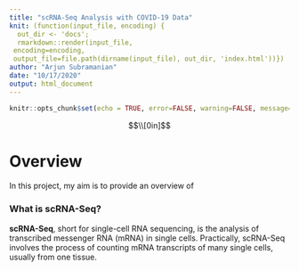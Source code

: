 ```yaml
---
title: "scRNA-Seq Analysis with COVID-19 Data"
knit: (function(input_file, encoding) {
  out_dir <- 'docs';
  rmarkdown::render(input_file,
 encoding=encoding,
 output_file=file.path(dirname(input_file), out_dir, 'index.html'))})
author: "Arjun Subramanian"
date: "10/17/2020"
output: html_document
---
```


```r
knitr::opts_chunk$set(echo = TRUE, error=FALSE, warning=FALSE, message=FALSE, results = "hide")
```

$$\\[0in]$$

# Overview

In this project, my aim is to provide an overview of 

### What is scRNA-Seq?

**scRNA-Seq**, short for single-cell RNA sequencing, is the analysis of transcribed messenger RNA (mRNA) in single cells. Practically, scRNA-Seq involves the process of counting mRNA transcripts of many single cells, usually from one tissue.
